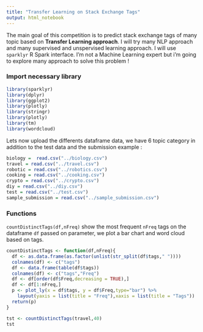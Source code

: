 ```yaml
---
title: "Transfer Learning on Stack Exchange Tags"
output: html_notebook
---
```


The main goal of this competition is to predict stack exchange tags of many topic based on <b> Transfer Learning approach</b>. I will try many NLP approach and many supervised and unspervised learning approach. I will use `sparklyr` R Spark interface. I'm not a Machine Learning expert but i'm going to explore many approach to solve this problem ! 

### Import necessary library
```r
library(sparklyr)
library(dplyr)
library(ggplot2)
library(plotly)
library(stringr)
library(plotly)
library(tm)
library(wordcloud)
```
Lets now upload the differents dataframe data, we have 6 topic category in addition to the test data and the submission example : 

```r
biology =  read.csv("../biology.csv")
travel = read.csv("../travel.csv")
robotic = read.csv("../robotics.csv")
cooking = read.csv("../cooking.csv")
crypto = read.csv("../crypto.csv")
diy = read.csv("../diy.csv")
test = read.csv("../test.csv")
sample_submission = read.csv("../sample_submission.csv")
```


### Functions

`countDistinctTags(df,nFreq)` show the most frequent `nFreq` tags on the dataframe `df` passed on parameter, we plot a bar chart and word cloud based on tags.

```r
countDistinctTags <- function(df,nFreq){
  df <- as.data.frame(as.factor(unlist(str_split(df$tags," "))))
  colnames(df) <- c("tags")
  df <- data.frame(table(df$tags))
  colnames(df) <- c("tags","Freq")
  df <- df[order(df$Freq,decreasing = TRUE),]
  df <- df[1:nFreq,]
  p <- plot_ly(x = df$tags, y = df$Freq,type="bar") %>%
    layout(yaxis = list(title = "Freq"),xaxis = list(title = "Tags"))
  return(p)
}

tst <- countDistinctTags(travel,40)
tst
```


